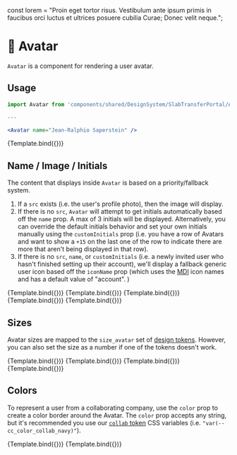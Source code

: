 
<Meta title="Avatar" component={Avatar} />

const lorem =
  "Proin eget tortor risus. Vestibulum ante ipsum primis in faucibus orci luctus et ultrices posuere cubilia Curae; Donec velit neque.";

# 🙂 Avatar

`Avatar` is a component for rendering a user avatar.

## Usage

```jsx
import Avatar from 'components/shared/DesignSystem/SlabTransferPortal/Avatar';

---

<Avatar name="Jean-Ralphio Saperstein" />
```

<Canvas>
  <Story
    name="default"
    args={{
      name: "Jean-Ralphio Saperstein",
    }}
  >
    {Template.bind({})}
  </Story>
</Canvas>

<ArgsTable story="default" />

## Name / Image / Initials

The content that displays inside `Avatar` is based on a priority/fallback system.
1. If a `src` exists (i.e. the user's profile photo), then the image will display.
1. If there is no `src`, `Avatar` will attempt to get initials automatically based off the `name` prop. A max of 3 initials will be displayed. Alternatively, you can override the default initials behavior and set your own initials manually using the `customInitials` prop (i.e. you have a row of Avatars and want to show a `+15` on the last one of the row to indicate there are more that aren't being displayed in that row).
1. If there is no `src`, `name`, or `customInitials` (i.e. a newly invited user who hasn't finished setting up their account), we'll display a fallback generic user icon based off the `iconName` prop (which uses the [MDI](https://pictogrammers.com/library/mdi/) icon names and has a default value of "account". )

<Canvas>
  <Story
    name="with profile photo"
    args={{
      name: "Jean-Ralphio Saperstein",
      src: "https://img.companycam.com/dFawdteZ9ZZFSk7UQpo5XPHzNP_2cKJwM6TLGJylMiE/rs:fit:300:300/q:75/aHR0cHM6Ly9jb21w/YW55Y2FtLXBlbmRp/bmcuczMuYW1hem9u/YXdzLmNvbS8xNzk1/YjkwMi0xNDQ2LTQw/ZjgtYTFkZS0zZDIx/MjVjMzZhYTAuanBl/Zw",
    }}
  >
    {Template.bind({})}
  </Story>
  <Story
    name="custom initials"
    args={{
      name: "Jean-Ralphio Saperstein",
      customInitials: "+15"
    }}
  >
    {Template.bind({})}
  </Story>
  <Story
    name="no photo"
    args={{
      name: "Jean-Ralphio Saperstein",
    }}
  >
    {Template.bind({})}
  </Story>
  <Story
    name="generic fallback"
    args={{
    }}
  >
    {Template.bind({})}
  </Story>
  <Story
    name="custom icon fallback"
    args={{
      iconName: "account-group"
    }}
  >
    {Template.bind({})}
  </Story>
</Canvas>

## Sizes
Avatar sizes are mapped to the `size_avatar` set of [design tokens](https://github.com/CompanyCam/slab/blob/develop/src/shared/tokens/properties/size.json#L74). However, you can also set the size as a number if one of the tokens doesn't work.

<Canvas>
  <Story
    name="small"
    args={{
      name: "Jean-Ralphio Saperstein",
      size: "small"
    }}
  >
    {Template.bind({})}
  </Story>
  <Story
    name="medium"
    args={{
      name: "Jean-Ralphio Saperstein",
      size: "medium"
    }}
  >
    {Template.bind({})}
  </Story>
  <Story
    name="large"
    args={{
      name: "Jean-Ralphio Saperstein",
      size: "large",
    }}
  >
    {Template.bind({})}
  </Story>
  <Story
    name="custom size"
    args={{
      name: "Jean-Ralphio Saperstein",
      size: 64,
    }}
  >
    {Template.bind({})}
  </Story>
</Canvas>

## Colors
To represent a user from a collaborating company, use the `color` prop to create a color border around the Avatar. The `color` prop accepts any string, but it's recommended you use our [`collab` token](https://github.com/CompanyCam/slab/blob/develop/src/shared/tokens/properties/color.json#L311) CSS variables (i.e. `"var(--cc_color_collab_navy)"`).

<Canvas>
  <Story
    name="collaborator"
    args={{
      name: "Jean-Ralphio Saperstein",
      color: "var(--cc_color_collab_green)",
    }}
  >
    {Template.bind({})}
  </Story>
  <Story
    name="owner"
    args={{
      name: "Jean-Ralphio Saperstein",
      color: "var(--cc_color_collab_owner)",
    }}
  >
    {Template.bind({})}
  </Story>
</Canvas>

<!-- ## Tooltip Hover
Add the `showNameOnHover` prop if you want to show a tooltip with the Avatar's `name` inside. You can choose a `tooltipPosition` as well if the default (`top-center`) doesn't work for you.

<Canvas>
  <Story
    name="tooltip top-center"
    args={{
      name: "Jean-Ralphio Saperstein",
      src: "https://img.companycam.com/dFawdteZ9ZZFSk7UQpo5XPHzNP_2cKJwM6TLGJylMiE/rs:fit:300:300/q:75/aHR0cHM6Ly9jb21w/YW55Y2FtLXBlbmRp/bmcuczMuYW1hem9u/YXdzLmNvbS8xNzk1/YjkwMi0xNDQ2LTQw/ZjgtYTFkZS0zZDIx/MjVjMzZhYTAuanBl/Zw",
      showNameOnHover: true,
      style: {"margin": "32px -32px 32px 64px"}
    }}
  >
    {Template.bind({})}
  </Story>
  <Story
    name="tooltip top-left"
    args={{
      name: "Jean-Ralphio Saperstein",
      src: "https://img.companycam.com/dFawdteZ9ZZFSk7UQpo5XPHzNP_2cKJwM6TLGJylMiE/rs:fit:300:300/q:75/aHR0cHM6Ly9jb21w/YW55Y2FtLXBlbmRp/bmcuczMuYW1hem9u/YXdzLmNvbS8xNzk1/YjkwMi0xNDQ2LTQw/ZjgtYTFkZS0zZDIx/MjVjMzZhYTAuanBl/Zw",
      showNameOnHover: true,
      tooltipPosition: "top-left",
      style: {"margin": "32px -32px 32px 64px"}
    }}
  >
    {Template.bind({})}
  </Story>
  <Story
    name="tooltip top-right"
    args={{
      name: "Jean-Ralphio Saperstein",
      src: "https://img.companycam.com/dFawdteZ9ZZFSk7UQpo5XPHzNP_2cKJwM6TLGJylMiE/rs:fit:300:300/q:75/aHR0cHM6Ly9jb21w/YW55Y2FtLXBlbmRp/bmcuczMuYW1hem9u/YXdzLmNvbS8xNzk1/YjkwMi0xNDQ2LTQw/ZjgtYTFkZS0zZDIx/MjVjMzZhYTAuanBl/Zw",
      showNameOnHover: true,
      tooltipPosition: "top-right",
      style: {"margin": "32px -32px 32px 64px"}
    }}
  >
    {Template.bind({})}
  </Story>
  <Story
    name="tooltip bottom-center"
    args={{
      name: "Jean-Ralphio Saperstein",
      src: "https://img.companycam.com/dFawdteZ9ZZFSk7UQpo5XPHzNP_2cKJwM6TLGJylMiE/rs:fit:300:300/q:75/aHR0cHM6Ly9jb21w/YW55Y2FtLXBlbmRp/bmcuczMuYW1hem9u/YXdzLmNvbS8xNzk1/YjkwMi0xNDQ2LTQw/ZjgtYTFkZS0zZDIx/MjVjMzZhYTAuanBl/Zw",
      showNameOnHover: true,
      tooltipPosition: "bottom-center",
      style: {"margin": "32px -32px 32px 64px"}
    }}
  >
    {Template.bind({})}
  </Story>
  <Story
    name="tooltip bottom-left"
    args={{
      name: "Jean-Ralphio Saperstein",
      src: "https://img.companycam.com/dFawdteZ9ZZFSk7UQpo5XPHzNP_2cKJwM6TLGJylMiE/rs:fit:300:300/q:75/aHR0cHM6Ly9jb21w/YW55Y2FtLXBlbmRp/bmcuczMuYW1hem9u/YXdzLmNvbS8xNzk1/YjkwMi0xNDQ2LTQw/ZjgtYTFkZS0zZDIx/MjVjMzZhYTAuanBl/Zw",
      showNameOnHover: true,
      tooltipPosition: "bottom-left",
      style: {"margin": "32px -32px 32px 64px"}
    }}
  >
    {Template.bind({})}
  </Story>
  <Story
    name="tooltip bottom-right"
    args={{
      name: "Jean-Ralphio Saperstein",
      src: "https://img.companycam.com/dFawdteZ9ZZFSk7UQpo5XPHzNP_2cKJwM6TLGJylMiE/rs:fit:300:300/q:75/aHR0cHM6Ly9jb21w/YW55Y2FtLXBlbmRp/bmcuczMuYW1hem9u/YXdzLmNvbS8xNzk1/YjkwMi0xNDQ2LTQw/ZjgtYTFkZS0zZDIx/MjVjMzZhYTAuanBl/Zw",
      showNameOnHover: true,
      tooltipPosition: "bottom-right",
      style: {"margin": "32px -32px 32px 64px"}
    }}
  >
    {Template.bind({})}
  </Story>
</Canvas> -->



<!-- ## Icon Badge
There may be times when we want to append an icon badge to an Avatar. The only example currently is a `isHomeowner` prop which adds a house icon in the top right corner of the Avatar. This is more a proof of concept at the moment and likely won't be used much - this may become more robust in the future.

<Canvas>
  <Story
    name="homeowner no photo"
    args={{
      name: "Jean-Ralphio Saperstein",
      isHomeowner: true,
    }}
  >
    {Template.bind({})}
  </Story>
</Canvas> -->